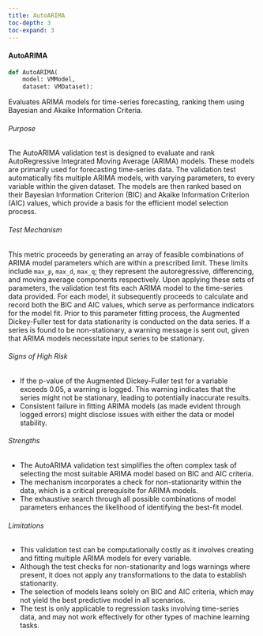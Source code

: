 ```yaml
---
title: AutoARIMA
toc-depth: 3
toc-expand: 3
---
```






 
#### AutoARIMA

```python
def AutoARIMA(
    model: VMModel,
    dataset: VMDataset):
```

Evaluates ARIMA models for time-series forecasting, ranking them using Bayesian and Akaike Information Criteria.

###### Purpose

The AutoARIMA validation test is designed to evaluate and rank AutoRegressive Integrated Moving Average (ARIMA)
models. These models are primarily used for forecasting time-series data. The validation test automatically fits
multiple ARIMA models, with varying parameters, to every variable within the given dataset. The models are then
ranked based on their Bayesian Information Criterion (BIC) and Akaike Information Criterion (AIC) values, which
provide a basis for the efficient model selection process.

###### Test Mechanism

This metric proceeds by generating an array of feasible combinations of ARIMA model parameters which are within a
prescribed limit. These limits include `max_p`, `max_d`, `max_q`; they represent the autoregressive, differencing,
and moving average components respectively. Upon applying these sets of parameters, the validation test fits each
ARIMA model to the time-series data provided. For each model, it subsequently proceeds to calculate and record both
the BIC and AIC values, which serve as performance indicators for the model fit. Prior to this parameter fitting
process, the Augmented Dickey-Fuller test for data stationarity is conducted on the data series. If a series is
found to be non-stationary, a warning message is sent out, given that ARIMA models necessitate input series to be
stationary.

###### Signs of High Risk

- If the p-value of the Augmented Dickey-Fuller test for a variable exceeds 0.05, a warning is logged. This warning
indicates that the series might not be stationary, leading to potentially inaccurate results.
- Consistent failure in fitting ARIMA models (as made evident through logged errors) might disclose issues with
either the data or model stability.

###### Strengths

- The AutoARIMA validation test simplifies the often complex task of selecting the most suitable ARIMA model based
on BIC and AIC criteria.
- The mechanism incorporates a check for non-stationarity within the data, which is a critical prerequisite for
ARIMA models.
- The exhaustive search through all possible combinations of model parameters enhances the likelihood of
identifying the best-fit model.

###### Limitations

- This validation test can be computationally costly as it involves creating and fitting multiple ARIMA models for
every variable.
- Although the test checks for non-stationarity and logs warnings where present, it does not apply any
transformations to the data to establish stationarity.
- The selection of models leans solely on BIC and AIC criteria, which may not yield the best predictive model in
all scenarios.
- The test is only applicable to regression tasks involving time-series data, and may not work effectively for
other types of machine learning tasks.




 